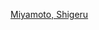 {{Navbox
| name = 宫本茂
| title = [[宫本茂]]遊戲作品
| listclass = hlist

| group1 = 1980年代
| list1 =
* [[大金剛 (遊戲)|大金剛]]
* [[大金刚Jr.]]
* [[大力水手 (游戏)|大力水手]]
* [[马里奥兄弟]]
* [[大金刚3]]
* [[棒球 (游戏)|棒球]]
* [[网球 (游戏)|網球]]
* [[荒野枪手]]
* [[打鸭子]]
* [[高尔夫 (游戏)|高爾夫]]
* [[警技射击]]
* [[惡魔世界]]
* [[越野機車]]
* [[成龙踢馆|成龙踢馆（紅白機）]]
* [[超级马力欧兄弟]]
* [[塞尔达传说 (游戏)|薩爾達傳說]]
* [[超级马里奥兄弟2]]
* [[夢工廠悸動恐慌]]
* [[超級瑪利歐兄弟3]]

| group2 = 1990年代
| list2 =
* [[F-Zero]]
* [[星際火狐 (遊戲)|星際火狐]]
* [[超级马里奥合辑|超級瑪利歐收藏輯]]
* [[超級瑪利歐64]]
* [[星際火狐64]]
* [[薩爾達傳說 時之笛]]

| group3 = 2000年代
| list3 =
* [[超级马力欧银河]]

}}<noinclude>
[[Category:電子遊戲人物導航模板|Miyamoto, Shigeru]]
</noinclude>